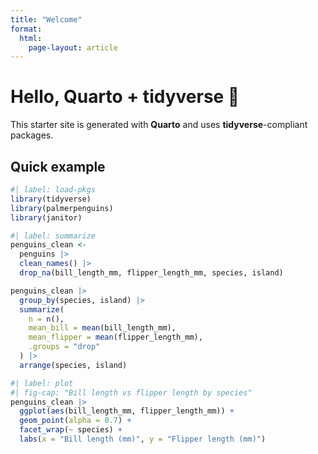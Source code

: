 ```yaml
---
title: "Welcome"
format:
  html:
    page-layout: article
---
```


# Hello, Quarto + tidyverse 👋

This starter site is generated with **Quarto** and uses **tidyverse**-compliant packages.

## Quick example

```r
#| label: load-pkgs
library(tidyverse)
library(palmerpenguins)
library(janitor)
```


```r
#| label: summarize
penguins_clean <-
  penguins |>
  clean_names() |>
  drop_na(bill_length_mm, flipper_length_mm, species, island)

penguins_clean |>
  group_by(species, island) |>
  summarize(
    n = n(),
    mean_bill = mean(bill_length_mm),
    mean_flipper = mean(flipper_length_mm),
    .groups = "drop"
  ) |>
  arrange(species, island)


```

```r
#| label: plot
#| fig-cap: "Bill length vs flipper length by species"
penguins_clean |>
  ggplot(aes(bill_length_mm, flipper_length_mm)) +
  geom_point(alpha = 0.7) +
  facet_wrap(~ species) +
  labs(x = "Bill length (mm)", y = "Flipper length (mm)")


```

